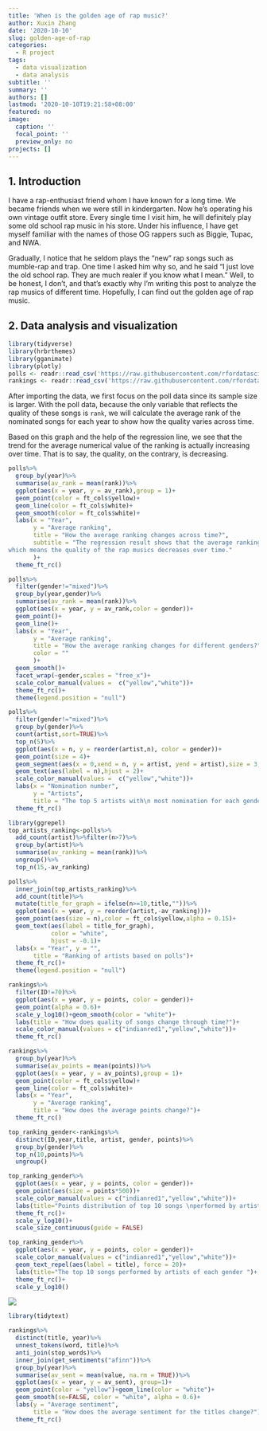 ```yaml
---
title: 'When is the golden age of rap music?'
author: Xuxin Zhang
date: '2020-10-10'
slug: golden-age-of-rap
categories:
  - R project
tags:
  - data visualization
  - data analysis
subtitle: ''
summary: ''
authors: []
lastmod: '2020-10-10T19:21:58+08:00'
featured: no
image:
  caption: ''
  focal_point: ''
  preview_only: no
projects: []
---
```

## 1. Introduction
I have a rap-enthusiast friend whom I have known for a long time. We became friends when we were still in kindergarten. Now he's operating his own vintage outfit store. Every single time I visit him, he will definitely play some old school rap music in his store. Under his influence, I have get myself familiar with the names of those OG rappers such as Biggie, Tupac, and NWA. 

Gradually, I notice that he seldom plays the "new" rap songs such as mumble-rap and trap. One time I asked him why so, and he said "I just love the old school rap. They are much realer if you know what I mean." Well, to be honest, I don't, and that's exactly why I'm writing this post to analyze the rap musics of different time. Hopefully, I can find out the golden age of rap music.

## 2. Data analysis and visualization

```r
library(tidyverse)
library(hrbrthemes)
library(gganimate)
library(plotly)
polls <- readr::read_csv('https://raw.githubusercontent.com/rfordatascience/tidytuesday/master/data/2020/2020-04-14/polls.csv')
rankings <- readr::read_csv('https://raw.githubusercontent.com/rfordatascience/tidytuesday/master/data/2020/2020-04-14/rankings.csv')
```

After importing the data, we first focus on the poll data since its sample size is larger. With the poll data, because the only variable that reflects the quality of these songs is `rank`, we will calculate the average rank of the nominated songs for each year to show how the quality varies across time. 

Based on this graph and the help of the regression line, we see that the trend for the average numerical value of the ranking is actually increasing over time. That is to say, the quality, on the contrary, is decreasing. 
```r
polls%>%
  group_by(year)%>%
  summarise(av_rank = mean(rank))%>%
  ggplot(aes(x = year, y = av_rank),group = 1)+
  geom_point(color = ft_cols$yellow)+
  geom_line(color = ft_cols$white)+
  geom_smooth(color = ft_cols$white)+
  labs(x = "Year",
       y = "Average ranking",
       title = "How the average ranking changes across time?",
       subtitle = "The regression result shows that the average ranking is increasing,
which means the quality of the rap musics decreases over time."
       )+ 
  theme_ft_rc()
```

```r
polls%>%
  filter(gender!="mixed")%>%
  group_by(year,gender)%>%
  summarise(av_rank = mean(rank))%>%
  ggplot(aes(x = year, y = av_rank,color = gender))+
  geom_point()+
  geom_line()+
  labs(x = "Year",
       y = "Average ranking",
       title = "How the average ranking changes for different genders?",
       color = ""
       )+
  geom_smooth()+
  facet_wrap(~gender,scales = "free_x")+
  scale_color_manual(values =  c("yellow","white"))+ 
  theme_ft_rc()+
  theme(legend.position = "null")
```


```r
polls%>%
  filter(gender!="mixed")%>%
  group_by(gender)%>%
  count(artist,sort=TRUE)%>%
  top_n(5)%>%
  ggplot(aes(x = n, y = reorder(artist,n), color = gender))+
  geom_point(size = 4)+
  geom_segment(aes(x = 0,xend = n, y = artist, yend = artist),size = 3, alpha = 0.5)+
  geom_text(aes(label = n),hjust = 2)+
  scale_color_manual(values =  c("yellow","white"))+
  labs(x = "Nomination number",
       y = "Artists",
       title = "The top 5 artists with\n most nomination for each gender")+
  theme_ft_rc()
```


```r
library(ggrepel)
top_artists_ranking<-polls%>%
  add_count(artist)%>%filter(n>7)%>%
  group_by(artist)%>%
  summarise(av_ranking = mean(rank))%>%
  ungroup()%>%
  top_n(15,-av_ranking)

polls%>%
  inner_join(top_artists_ranking)%>%
  add_count(title)%>%
  mutate(title_for_graph = ifelse(n>=10,title,""))%>%
  ggplot(aes(x = year, y = reorder(artist,-av_ranking)))+
  geom_point(aes(size = n),color = ft_cols$yellow,alpha = 0.15)+
  geom_text(aes(label = title_for_graph),
            color = "white",
            hjust = -0.1)+ 
  labs(x = "Year", y = "",
       title = "Ranking of artists based on polls")+ 
  theme_ft_rc()+
  theme(legend.position = "null")
```




```r
rankings%>%
  filter(ID!=70)%>%
  ggplot(aes(x = year, y = points, color = gender))+
  geom_point(alpha = 0.6)+
  scale_y_log10()+geom_smooth(color = "white")+
  labs(title = "How does quality of songs change through time?")+
  scale_color_manual(values = c("indianred1","yellow","white"))+ 
  theme_ft_rc()
```


```r
rankings%>%
  group_by(year)%>%
  summarise(av_points = mean(points))%>%
  ggplot(aes(x = year, y = av_points),group = 1)+
  geom_point(color = ft_cols$yellow)+
  geom_line(color = ft_cols$white)+
  labs(x = "Year",
       y = "Average ranking",
       title = "How does the average points change?")+ 
  theme_ft_rc()
```




```r
top_ranking_gender<-rankings%>%
  distinct(ID,year,title, artist, gender, points)%>%
  group_by(gender)%>%
  top_n(10,points)%>%
  ungroup()
```


```r
top_ranking_gender%>%
  ggplot(aes(x = year, y = points, color = gender))+
  geom_point(aes(size = points*500))+
  scale_color_manual(values = c("indianred1","yellow","white"))+
  labs(title="Points distribution of top 10 songs \nperformed by artists of each gender ")+
  theme_ft_rc()+
  scale_y_log10()+
  scale_size_continuous(guide = FALSE)
```


```r
top_ranking_gender%>%
  ggplot(aes(x = year, y = points, color = gender))+
  scale_color_manual(values = c("indianred1","yellow","white"))+
  geom_text_repel(aes(label = title), force = 20)+
  labs(title="The top 10 songs performed by artists of each gender ")+
  theme_ft_rc()+
  scale_y_log10()
```


![](/media/rap.png)


```r
library(tidytext)

rankings%>%
  distinct(title, year)%>%
  unnest_tokens(word, title)%>%
  anti_join(stop_words)%>%
  inner_join(get_sentiments("afinn"))%>%
  group_by(year)%>%
  summarise(av_sent = mean(value, na.rm = TRUE))%>%
  ggplot(aes(x = year, y = av_sent), group=1)+
  geom_point(color = "yellow")+geom_line(color = "white")+
  geom_smooth(se=FALSE, color = "white", alpha = 0.6)+
  labs(y = "Average sentiment",
       title = "How does the average sentiment for the titles change?")+
  theme_ft_rc()
```



